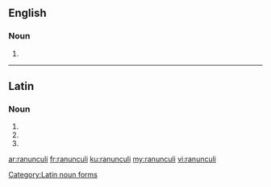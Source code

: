 ==English==

===Noun===
{{head|en|noun plural form}}

# {{plural of|ranunculus|lang=en}}

----

==Latin==

===Noun===
{{head|la|noun form|head=rānunculī|g=m}}

# {{inflection of|rānunculus||gen|s|lang=la}}
# {{inflection of|rānunculus||nom|p|lang=la}}
# {{inflection of|rānunculus||voc|p|lang=la}}

[[Category:Latin noun forms]]

[[ar:ranunculi]]
[[fr:ranunculi]]
[[ku:ranunculi]]
[[my:ranunculi]]
[[vi:ranunculi]]